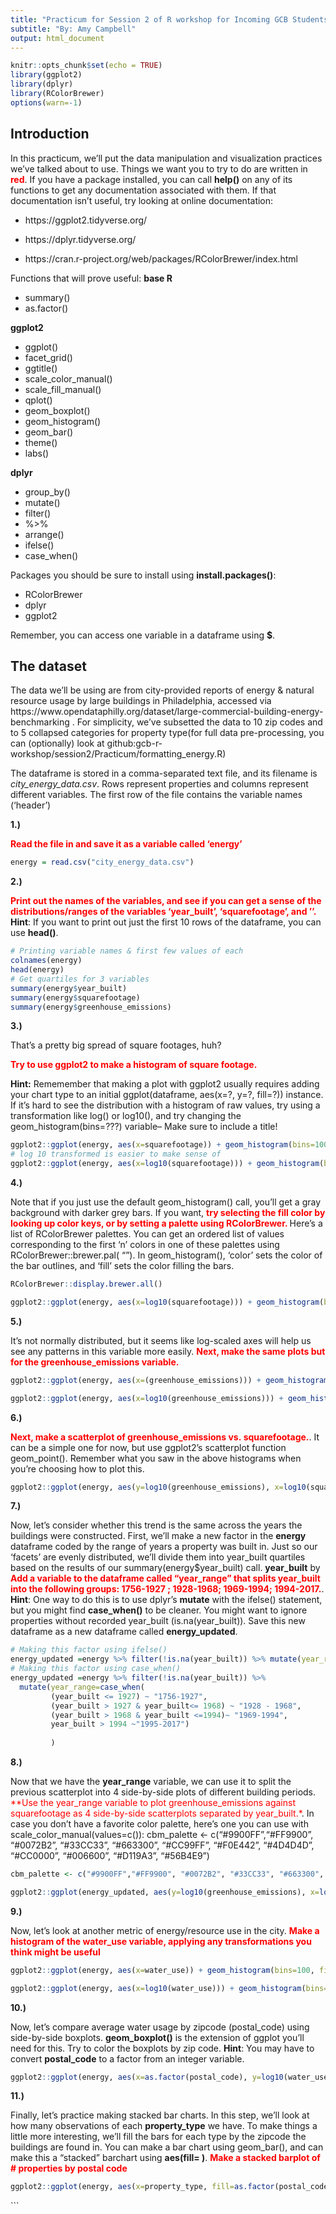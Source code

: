 ```yaml
---
title: "Practicum for Session 2 of R workshop for Incoming GCB Students (2019)"
subtitle: "By: Amy Campbell"
output: html_document
---
```


```r
knitr::opts_chunk$set(echo = TRUE)
library(ggplot2)
library(dplyr)
library(RColorBrewer)
options(warn=-1)

```

## Introduction
In this practicum, we'll put the data manipulation and visualization practices we've talked about to use. Things we want you to try to do are written in <span style="color:red">**red**</span>. If you have a package installed, you can call **help()** on any of its functions to get any documentation associated with them. If that documentation isn't useful, try looking at online documentation: 

  * https://ggplot2.tidyverse.org/

  * https://dplyr.tidyverse.org/

  * https://cran.r-project.org/web/packages/RColorBrewer/index.html


Functions that will prove useful:
**base R **

  * summary()
  * as.factor()
  
**ggplot2**

  * ggplot()
  * facet_grid()
  * ggtitle()
  * scale_color_manual()
  * scale_fill_manual()
  * qplot()
  * geom_boxplot()
  * geom_histogram()
  * geom_bar()
  * theme()
  * labs()
  
**dplyr**

  * group_by()
  * mutate()
  * filter()
  * %>% 
  * arrange()
  * ifelse()
  * case_when()

Packages you should be sure to install using **install.packages()**:

  * RColorBrewer
  * dplyr
  * ggplot2

Remember, you can access one variable in a dataframe using **$**. 

## The dataset

The data we'll be using are from city-provided reports of energy & natural resource usage by large buildings in Philadelphia, accessed via https://www.opendataphilly.org/dataset/large-commercial-building-energy-benchmarking . For simplicity, we've subsetted the data to 10 zip codes and to 5 collapsed categories for property type(for full data pre-processing, you can (optionally) look at github:gcb-r-workshop/session2/Practicum/formatting_energy.R) 

The dataframe is stored in a comma-separated text file, and its filename is *city_energy_data.csv*. Rows represent properties and columns represent different variables. The first row of the file contains the variable names ('header')

**1.)** 

<span style="color:red">**Read the file in and save it as a variable called 'energy'**</span>
```r
energy = read.csv("city_energy_data.csv")
```

**2.)** 

<span style="color:red">**Print out the names of the variables, and see if you can get a sense of the distributions/ranges of the variables 'year_built', 'squarefootage', and ''. **</span> **Hint**: If you want to print out just the first 10 rows of the dataframe, you can use **head(<dataframe>)**.


```r
# Printing variable names & first few values of each
colnames(energy)
head(energy)
# Get quartiles for 3 variables
summary(energy$year_built)
summary(energy$squarefootage)
summary(energy$greenhouse_emissions)
```

**3.)** 

That's a pretty big spread of square footages, huh? 

<span style="color:red">**Try to use ggplot2 to make a histogram of square footage. **</span>

 **Hint:** Rememember that making a plot with ggplot2 usually requires adding your chart type to an initial ggplot(dataframe, aes(x=?, y=?, fill=?)) instance. If it's hard to see the distribution with a histogram of raw values, try using a transformation like log() or log10(), and try changing the geom_histogram(bins=???) variable-- Make sure to include a title! 
```r

ggplot2::ggplot(energy, aes(x=squarefootage)) + geom_histogram(bins=100) 
# log 10 transformed is easier to make sense of
ggplot2::ggplot(energy, aes(x=log10(squarefootage))) + geom_histogram(bins=100) + ggtitle("Histogram of Log-transformed Building Square Footage") + xlab("")

```

**4.)**

Note that if you just use the default geom_histogram() call, you'll get a gray background with darker grey bars. If you want, <span style="color:red">**try selecting the fill color by looking up color keys, or by setting a palette using RColorBrewer. **</span>  Here's a list of RColorBrewer palettes. You can get an ordered list of values corresponding to the first 'n' colors in one of these palettes using RColorBrewer::brewer.pal( "<palette_name>"). In geom_histogram(), 'color' sets the color of the bar outlines, and 'fill' sets the color filling the bars. 
```r
RColorBrewer::display.brewer.all()
```
```r
ggplot2::ggplot(energy, aes(x=log10(squarefootage))) + geom_histogram(bins=100, fill=RColorBrewer::brewer.pal(3, "Dark2")[2], color="black") + ggtitle("Histogram of Log-transformed Building Square Footage") + scale_fill_brewer(palette="Dark2")+ theme(plot.title = element_text(size=14, face="bold"))
```

**5.)** 

It's not normally distributed, but it seems like log-scaled axes will help us see any patterns in this variable more easily. <span style="color:red">**Next, make the same plots but for the greenhouse_emissions variable.**</span>
```r

ggplot2::ggplot(energy, aes(x=(greenhouse_emissions))) + geom_histogram(bins=100, fill=RColorBrewer::brewer.pal(3, "Set1")[3], color="black") + ggtitle("Histogram of  Greenhouse Gas Emissions") + scale_fill_brewer(palette="Set1")+ theme(plot.title = element_text(size=14, face="bold"))

ggplot2::ggplot(energy, aes(x=log10(greenhouse_emissions))) + geom_histogram(bins=100, fill=RColorBrewer::brewer.pal(3, "Set1")[3], color="black") + ggtitle("Histogram of Log-transformed Greenhouse Gas Emissions") + scale_fill_brewer(palette="Set2")+ theme(plot.title = element_text(size=14, face="bold"))
```

 **6.)** 
 
 <span style="color:red">**Next, make a scatterplot of greenhouse_emissions vs. squarefootage.**</span>. It can be a simple one for now, but use ggplot2's scatterplot function geom_point(). Remember what you saw in the above histograms when you're choosing how to plot this. 

```r
ggplot2::ggplot(energy, aes(y=log10(greenhouse_emissions), x=log10(squarefootage))) + geom_point() + xlab("Log10-transformed Square Footage") + ylab("Log10-transformed Greenhouse Emissions") + ggtitle("Greenhouse Emissions & Building Square Footage") + theme(plot.title = element_text(size=14, face="bold"))
```

**7.)** 

Now, let's consider whether this trend is the same across the years the buildings were constructed. First, we'll make a new factor in the **energy** dataframe coded by the range of years a property was built in. Just so our 'facets' are evenly distributed, we'll divide them into year_built quartiles based on the results of our summary(energy$year_built) call.  **year_built** by  <span style="color:red">**Add a variable to the dataframe called "year_range" that splits year_built into the following groups: 1756-1927 ; 1928-1968; 1969-1994; 1994-2017.**</span>. **Hint**: One way to do this is to use dplyr's **mutate** with the ifelse() statement, but you might find **case_when()** to be cleaner. You might want to ignore properties without recorded year_built (is.na(year_built)). Save this new dataframe as a new dataframe called **energy_updated**. 

```r
# Making this factor using ifelse()
energy_updated =energy %>% filter(!is.na(year_built)) %>% mutate(year_range=(ifelse(year_built<=1927, "1756-1927", ifelse(year_built> 1927 & year_built<= 1968,"1928 - 1968", ifelse(year_built > 1968 & year_built <=1994, "1969-1994", "1995-2017")))))
# Making this factor using case_when() 
energy_updated =energy %>% filter(!is.na(year_built)) %>%
  mutate(year_range=case_when(
         (year_built <= 1927) ~ "1756-1927", 
         (year_built > 1927 & year_built<= 1968) ~ "1928 - 1968",
         (year_built > 1968 & year_built <=1994)~ "1969-1994", 
         year_built > 1994 ~"1995-2017")
         
         )
```

**8.)**

Now that we have the **year_range** variable, we can use it to split the previous scatterplot into 4 side-by-side plots of different building periods. <span style="color:red">**Use the year_range variable to plot greenhouse_emissions against squarefootage as 4 side-by-side scatterplots separated by year_built.*</span>. In case you don't have a favorite color palette, here's one you can use with scale_color_manual(values=c()): cbm_palette <- c("#9900FF","#FF9900", "#0072B2", "#33CC33", "#663300", "#CC99FF", "#F0E442", "#4D4D4D", "#CC0000", "#006600", "#D119A3", "#56B4E9")

```r

cbm_palette <- c("#9900FF","#FF9900", "#0072B2", "#33CC33", "#663300", "#CC99FF", "#F0E442", "#4D4D4D", "#CC0000", "#006600", "#D119A3", "#56B4E9")

ggplot2::ggplot(energy_updated, aes(y=log10(greenhouse_emissions), x=log10(squarefootage), color=as.factor(property_type))) + geom_point() + xlab("Log10-transformed Square Footage") + ylab("Log10-transformed Greenhouse Emissions") + ggtitle("Greenhouse Emissions & Building Square Footage") + theme(plot.title = element_text(size=14, face="bold")) + scale_color_manual(values=cbm_palette) + facet_grid(.~year_range) +labs(fill="Property Type")
```

**9.)** 

Now, let's look at another metric of energy/resource use in the city. <span style="color:red">**Make a histogram of the water_use variable, applying any transformations you think might be useful** </span>

```r
ggplot2::ggplot(energy, aes(x=water_use)) + geom_histogram(bins=100, fill=RColorBrewer::brewer.pal(3, "Set1")[2], color="black") + ggtitle("Histogram of water use") + scale_fill_brewer(palette="Set1")+ theme(plot.title = element_text(size=14, face="bold"))

ggplot2::ggplot(energy, aes(x=log10(water_use))) + geom_histogram(bins=100, fill=RColorBrewer::brewer.pal(3, "Set1")[2], color="black") + ggtitle("Histogram of water use(log10-transformed)") + scale_fill_brewer(palette="Set1")+ theme(plot.title = element_text(size=14, face="bold")) + xlab("Log-10-transformed Water Usage")
```

**10.)** 

Now, let's compare average water usage by zipcode (postal_code) using side-by-side boxplots. **geom_boxplot()** is the extension of ggplot you'll need for this. Try to color the boxplots by zip code. **Hint**: You may have to convert **postal_code** to a factor from an integer variable. 

```r
ggplot2::ggplot(energy, aes(x=as.factor(postal_code), y=log10(water_use), color=as.factor(postal_code))) + geom_boxplot() + ggtitle("Log-transformed Water Use By Zipcode") + scale_fill_brewer(palette="Set1")+ theme(plot.title = element_text(size=14, face="bold")) + xlab("Postal Code") + labs(fill="Postal Code") + ylab("Log-10-Transformed Water Usage")

```

**11.)**

Finally, let's practice making stacked bar charts. In this step, we'll look at how many observations of each **property_type** we have. To make things a little more interesting, we'll fill the bars for each type by the zipcode the buildings are found in. You can make a bar chart using geom_bar(), and can make this a "stacked" barchart using  **aes(fill= <variable_to_fill_by>)**. <span style="color:red">**Make a stacked barplot of # properties by postal code**

```r
ggplot2::ggplot(energy, aes(x=property_type, fill=as.factor(postal_code))) + geom_bar() + ggtitle("# of Properties Per Category") + theme(plot.title = element_text(size=14, face="bold")) + xlab("Property Type")  + labs(fill = "Zip Code") + theme(axis.text.x = element_text(angle = 300))

```

```


